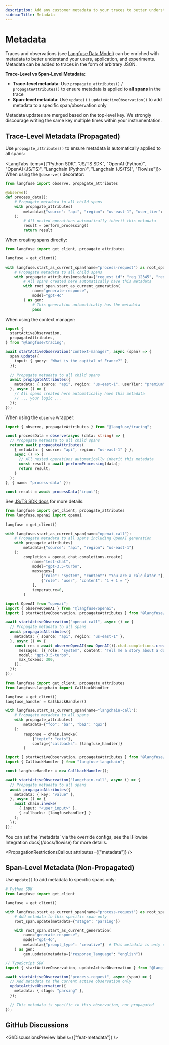 ```yaml
---
description: Add any customer metadata to your traces to better understand your users, application and experiments.
sidebarTitle: Metadata
---
```



# Metadata

Traces and observations (see [Langfuse Data Model](/docs/tracing-data-model)) can be enriched with metadata to better understand your users, application, and experiments.
Metadata can be added to traces in the form of arbitrary JSON.

**Trace-Level vs Span-Level Metadata:**
- **Trace-level metadata**: Use `propagate_attributes()` / `propagateAttributes()` to ensure metadata is applied to **all spans** in the trace
- **Span-level metadata**: Use `update()` / `updateActiveObservation()` to add metadata to a specific span/observation only

Metadata updates are merged based on the top-level key.
We strongly discourage writing the same key multiple times within your instrumentation.

## Trace-Level Metadata (Propagated)

Use `propagate_attributes()` to ensure metadata is automatically applied to all spans:

<LangTabs items={["Python SDK", "JS/TS SDK", "OpenAI (Python)", "OpenAI (JS/TS)", "Langchain (Python)", "Langchain (JS/TS)", "Flowise"]}>
<Tab>
When using the `@observe()` decorator:

```python
from langfuse import observe, propagate_attributes

@observe()
def process_data():
    # Propagate metadata to all child spans
    with propagate_attributes(
        metadata={"source": "api", "region": "us-east-1", "user_tier": "premium"}
    ):
        # All nested operations automatically inherit this metadata
        result = perform_processing()
        return result
```

When creating spans directly:

```python
from langfuse import get_client, propagate_attributes

langfuse = get_client()

with langfuse.start_as_current_span(name="process-request") as root_span:
    # Propagate metadata to all child spans
    with propagate_attributes(metadata={"request_id": "req_12345", "region": "us-east-1"}):
        # All spans created here automatically have this metadata
        with root_span.start_as_current_generation(
            name="generate-response",
            model="gpt-4o"
        ) as gen:
            # This generation automatically has the metadata
            pass
```

</Tab>
<Tab title="JS/TS SDK">

When using the context manager:

```ts
import {
  startActiveObservation,
  propagateAttributes,
} from "@langfuse/tracing";

await startActiveObservation("context-manager", async (span) => {
  span.update({
    input: { query: "What is the capital of France?" },
  });

  // Propagate metadata to all child spans
  await propagateAttributes({
    metadata: { source: "api", region: "us-east-1", userTier: "premium" },
  }, async () => {
    // All spans created here automatically have this metadata
    // ... your logic ...
  });
});
```

When using the `observe` wrapper:

```ts
import { observe, propagateAttributes } from "@langfuse/tracing";

const processData = observe(async (data: string) => {
  // Propagate metadata to all child spans
  return await propagateAttributes(
    { metadata: { source: "api", region: "us-east-1" } },
    async () => {
      // All nested operations automatically inherit this metadata
      const result = await performProcessing(data);
      return result;
    }
  );
}, { name: "process-data" });

const result = await processData("input");
```

See [JS/TS SDK docs](/docs/sdk/typescript/guide) for more details.

</Tab>
<Tab title="OpenAI (Python v2)">

```python
from langfuse import get_client, propagate_attributes
from langfuse.openai import openai

langfuse = get_client()

with langfuse.start_as_current_span(name="openai-call"):
    # Propagate metadata to all spans including OpenAI generation
    with propagate_attributes(
        metadata={"source": "api", "region": "us-east-1"}
    ):
        completion = openai.chat.completions.create(
            name="test-chat",
            model="gpt-3.5-turbo",
            messages=[
                {"role": "system", "content": "You are a calculator."},
                {"role": "user", "content": "1 + 1 = "}
            ],
            temperature=0,
        )
```

</Tab>
<Tab title="OpenAI (JS/TS)">

```ts
import OpenAI from "openai";
import { observeOpenAI } from "@langfuse/openai";
import { startActiveObservation, propagateAttributes } from "@langfuse/tracing";

await startActiveObservation("openai-call", async () => {
  // Propagate metadata to all spans
  await propagateAttributes({
    metadata: { source: "api", region: "us-east-1" },
  }, async () => {
    const res = await observeOpenAI(new OpenAI()).chat.completions.create({
      messages: [{ role: "system", content: "Tell me a story about a dog." }],
      model: "gpt-3.5-turbo",
      max_tokens: 300,
    });
  });
});
```

</Tab>
<Tab>

```python
from langfuse import get_client, propagate_attributes
from langfuse.langchain import CallbackHandler

langfuse = get_client()
langfuse_handler = CallbackHandler()

with langfuse.start_as_current_span(name="langchain-call"):
    # Propagate metadata to all spans
    with propagate_attributes(
        metadata={"foo": "bar", "baz": "qux"}
    ):
        response = chain.invoke(
            {"topic": "cats"},
            config={"callbacks": [langfuse_handler]}
        )
```

</Tab>
<Tab title="Langchain (JS/TS)">

```ts
import { startActiveObservation, propagateAttributes } from "@langfuse/tracing";
import { CallbackHandler } from "langfuse-langchain";

const langfuseHandler = new CallbackHandler();

await startActiveObservation("langchain-call", async () => {
  // Propagate metadata to all spans
  await propagateAttributes({
    metadata: { key: "value" },
  }, async () => {
    await chain.invoke(
      { input: "<user_input>" },
      { callbacks: [langfuseHandler] }
    );
  });
});
```

</Tab>

<Tab title="Flowise">
You can set the `metadata` via the override configs, see the [Flowise Integration docs](/docs/flowise) for more details.

</Tab>

</LangTabs>

<PropagationRestrictionsCallout attributes={["metadata"]} />

## Span-Level Metadata (Non-Propagated)

Use `update()` to add metadata to specific spans only:

```python
# Python SDK
from langfuse import get_client

langfuse = get_client()

with langfuse.start_as_current_span(name="process-request") as root_span:
    # Add metadata to this specific span only
    root_span.update(metadata={"stage": "parsing"})

    with root_span.start_as_current_generation(
        name="generate-response",
        model="gpt-4o",
        metadata={"prompt_type": "creative"}  # This metadata is only on this generation
    ) as gen:
        gen.update(metadata={"response_language": "english"})
```

```typescript
// TypeScript SDK
import { startActiveObservation, updateActiveObservation } from "@langfuse/tracing";

await startActiveObservation("process-request", async (span) => {
  // Add metadata to the current active observation only
  updateActiveObservation({
    metadata: { stage: "parsing" },
  });

  // This metadata is specific to this observation, not propagated
});
```

## GitHub Discussions


<GhDiscussionsPreview labels={["feat-metadata"]} />
